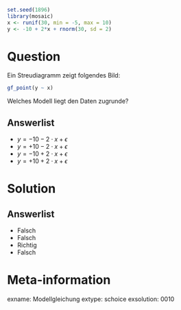 ```r
set.seed(1896)
library(mosaic)
x <- runif(30, min = -5, max = 10)
y <- -10 + 2*x + rnorm(30, sd = 2)
```

Question
========

Ein Streudiagramm zeigt folgendes Bild:

```r
gf_point(y ~ x)
```

Welches Modell liegt den Daten zugrunde?

Answerlist
----------
* $y = -10 - 2 \cdot x + \epsilon$
* $y = +10 - 2 \cdot x + \epsilon$
* $y = -10 + 2 \cdot x + \epsilon$
* $y = +10 + 2 \cdot x + \epsilon$



Solution
========

Answerlist
----------

* Falsch
* Falsch
* Richtig
* Falsch

Meta-information
================
exname: Modellgleichung
extype: schoice
exsolution: 0010